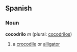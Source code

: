 ==Spanish==
===Noun===
'''cocodrilo''' ''m'' (plural: [[cocodrilos]])

<!-- only one def on purpose, assuming this is the generic term - not fluent enough to know more. [[User:Hippietrail|Hippietrail]] 11:28, 9 Mar 2004 (UTC) -->
# a [[crocodile]] or [[alligator]]